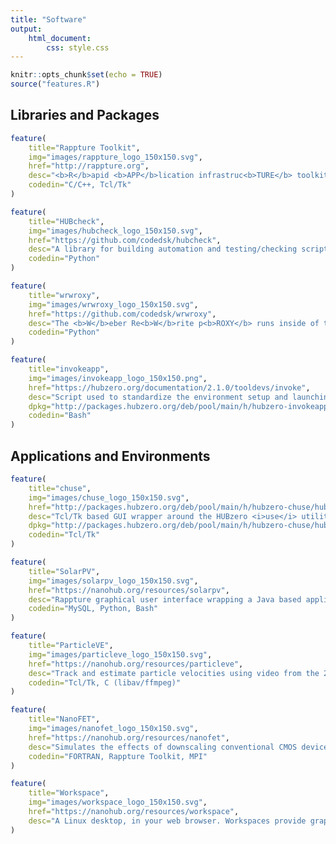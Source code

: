 ```yaml
---
title: "Software"
output:
    html_document:
        css: style.css
---
```


```r
knitr::opts_chunk$set(echo = TRUE)
source("features.R")
```

## Libraries and Packages

```r
feature(
    title="Rappture Toolkit",
    img="images/rappture_logo_150x150.svg",
    href="http://rappture.org",
    desc="<b>R</b>apid <b>APP</b>lication infrastruc<b>TURE</b> toolkit that supports building desktop style graphical user interface for science based simulation tools and publishing them online.",
    codedin="C/C++, Tcl/Tk"
)

feature(
    title="HUBcheck",
    img="images/hubcheck_logo_150x150.svg",
    href="https://github.com/codedsk/hubcheck",
    desc="A library for building automation and testing/checking scripts against the HUBzero Platform (website and tool container) that mimic the user experience.",
    codedin="Python"
)

feature(
    title="wrwroxy",
    img="images/wrwroxy_logo_150x150.svg",
    href="https://github.com/codedsk/wrwroxy",
    desc="The <b>W</b>eber Re<b>W</b>rite p<b>ROXY</b> runs inside of the HUBzero Platform tool container, between the Exec Proxy and a web server based (weber) application, and forwards connections between the two, rewriting the header to remove the HUBzero specific parts of the request path. This allows the weber application to think it is serving files from the root of the web server. The proxy also has the capability of performing light security checks, like checking that incoming requests have the correct authentication cookie.",
    codedin="Python"
)

feature(
    title="invokeapp",
    img="images/invokeapp_logo_150x150.png",
    href="https://hubzero.org/documentation/2.1.0/tooldevs/invoke",
    desc="Script used to standardize the environment setup and launching of applications inside the HUBzero tool container.",
    dpkg="http://packages.hubzero.org/deb/pool/main/h/hubzero-invokeapp/hubzero-invokeapp_2.0.0.orig.tar.gz",
    codedin="Bash"
)


```

## Applications and Environments

```r
feature(
    title="chuse",
    img="images/chuse_logo_150x150.svg",
    href="http://packages.hubzero.org/deb/pool/main/h/hubzero-chuse/hubzero-chuse_2.0.0.orig.tar.gz",
    desc="Tcl/Tk based GUI wrapper around the HUBzero <i>use</i> utility for setting up environments inside the tool container.",
    dpkg="http://packages.hubzero.org/deb/pool/main/h/hubzero-chuse/hubzero-chuse_2.0.0.orig.tar.gz",
    codedin="Tcl/Tk"
)

feature(
    title="SolarPV",
    img="images/solarpv_logo_150x150.svg",
    href="https://nanohub.org/resources/solarpv",
    desc="Rappture graphical user interface wrapping a Java based application that simulates electricity demand in residential communities with solar photovoltaic (PV) systems.",
    codedin="MySQL, Python, Bash"
)

feature(
    title="ParticleVE",
    img="images/particleve_logo_150x150.svg",
    href="https://nanohub.org/resources/particleve",
    desc="Track and estimate particle velocities using video from the 2010 Deepwater Horizon oil spill in the Gulf of Mexico.",
    codedin="Tcl/Tk, C (libav/ffmpeg)"
)

feature(
    title="NanoFET",
    img="images/nanofet_logo_150x150.svg",
    href="https://nanohub.org/resources/nanofet",
    desc="Simulates the effects of downscaling conventional CMOS devices, uncovering the challenges of working on the ever-shrinking nanoelectronics in today's devices.",
    codedin="FORTRAN, Rappture Toolkit, MPI"
)

feature(
    title="Workspace",
    img="images/workspace_logo_150x150.svg",
    href="https://nanohub.org/resources/workspace",
    desc="A Linux desktop, in your web browser. Workspaces provide graphical access to your home directory on the HUB. They are packed with compilers, libraries, debuggers, your favorite text editor, and access to grid computing resources so you can perform research and develop code in a secure, containerized, persistant environment. I help setup, configure, and maintain workspaces on the HUBs managed by the HUBzero team.<br/><br/>Try it out for free by registering for an account on <a href=\"https://hubzero.org\">https://hubzero.org</a>."
)
```
